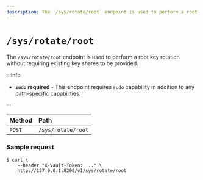 ```yaml
---
description: The `/sys/rotate/root` endpoint is used to perform a root key rotation without requiring existing key shares to be provided.
---
```


# `/sys/rotate/root`

The `/sys/rotate/root` endpoint is used to perform a root key rotation without
requiring existing key shares to be provided.

:::info

- **`sudo` required** - This endpoint requires `sudo` capability in addition to
  any path-specific capabilities.

:::

| Method  | Path               |
| :------ | :----------------- |
| `POST`  | `/sys/rotate/root` |

### Sample request

```shell-session
$ curl \
    --header "X-Vault-Token: ..." \
    http://127.0.0.1:8200/v1/sys/rotate/root
```